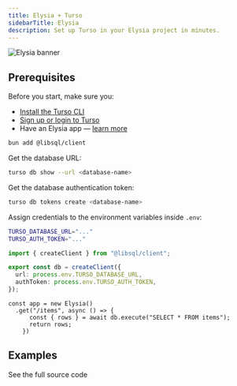 ```yaml
---
title: Elysia + Turso
sidebarTitle: Elysia
description: Set up Turso in your Elysia project in minutes.
---
```


![Elysia banner](/images/guides/elysia-banner.png)

## Prerequisites

Before you start, make sure you:

- [Install the Turso CLI](/cli/installation)
- [Sign up or login to Turso](/cli/authentication#signup)
- Have an Elysia app &mdash; [learn more](https://elysiajs.com/quick-start.html)

<Steps>

<Step title="Install the libSQL SDK">

```bash bun
bun add @libsql/client
```

</Step>

<Step title="Configure database credentials">

Get the database URL:

```bash
turso db show --url <database-name>
```

Get the database authentication token:

```bash
turso db tokens create <database-name>
```

Assign credentials to the environment variables inside `.env`:

```bash
TURSO_DATABASE_URL="..."
TURSO_AUTH_TOKEN="..."
```

</Step>

<Step title="Configure LibSQL client">

```ts index.ts
import { createClient } from "@libsql/client";

export const db = createClient({
  url: process.env.TURSO_DATABASE_URL,
  authToken: process.env.TURSO_AUTH_TOKEN,
});
```

</Step>

<Step title="Execute SQL">

```tsx index.ts
const app = new Elysia()
  .get("/items", async () => {
      const { rows } = await db.execute("SELECT * FROM items");
      return rows;
    })
```

</Step>

</Steps>

## Examples

<CardGroup cols={2}>
  <Card
    title="Expenses tracker app with Elysia & Turso"
    icon="github"
    href="https://github.com/tursodatabase/examples/tree/master/app-expenses-tracker-elysia"
  >
    See the full source code
  </Card>
</CardGroup>
